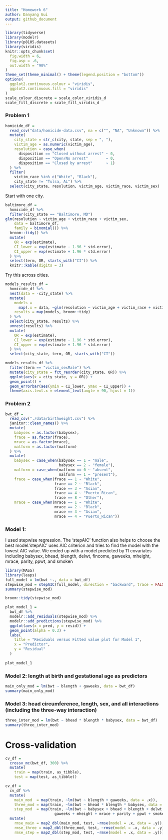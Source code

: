 ```yaml
---
title: "Homework 6"
author: Danyang Gui
output: github_document
---
```


```r
library(tidyverse)
library(modelr)
library(p8105.datasets)
library(viridis)
knitr::opts_chunk$set(
  fig.width = 6,
  fig.asp = .6,
  out.width = "90%"
)
theme_set(theme_minimal() + theme(legend.position = "bottom"))
options(
  ggplot2.continuous.colour = "viridis",
  ggplot2.continuous.fill = "viridis"
)
scale_colour_discrete = scale_color_viridis_d
scale_fill_discrete = scale_fill_viridis_d
```


### Problem 1


```r
homicide_df = 
  read_csv("data/homicide-data.csv", na = c("", "NA", "Unknown")) %>% 
  mutate(
    city_state = str_c(city, state, sep = ", "),
    victim_age = as.numeric(victim_age),
    resolution = case_when(
      disposition == "Closed without arrest" ~ 0,
      disposition == "Open/No arrest"        ~ 0,
      disposition == "Closed by arrest"      ~ 1)
  ) %>% 
  filter(
    victim_race %in% c("White", "Black"),
    city_state != "Tulsa, AL") %>% 
  select(city_state, resolution, victim_age, victim_race, victim_sex)
```


Start with one city.

```r
baltimore_df =
  homicide_df %>% 
  filter(city_state == "Baltimore, MD")
glm(resolution ~ victim_age + victim_race + victim_sex, 
    data = baltimore_df,
    family = binomial()) %>% 
  broom::tidy() %>% 
  mutate(
    OR = exp(estimate),
    CI_lower = exp(estimate - 1.96 * std.error),
    CI_upper = exp(estimate + 1.96 * std.error)
  ) %>% 
  select(term, OR, starts_with("CI")) %>% 
  knitr::kable(digits = 3)
```


Try this across cities.

```r
models_results_df = 
  homicide_df %>% 
  nest(data = -city_state) %>% 
  mutate(
    models = 
      map(.x = data, ~glm(resolution ~ victim_age + victim_race + victim_sex, data = .x, family = binomial())),
    results = map(models, broom::tidy)
  ) %>% 
  select(city_state, results) %>% 
  unnest(results) %>% 
  mutate(
    OR = exp(estimate),
    CI_lower = exp(estimate - 1.96 * std.error),
    CI_upper = exp(estimate + 1.96 * std.error)
  ) %>% 
  select(city_state, term, OR, starts_with("CI")) 
```

```r
models_results_df %>% 
  filter(term == "victim_sexMale") %>% 
  mutate(city_state = fct_reorder(city_state, OR)) %>% 
  ggplot(aes(x = city_state, y = OR)) + 
  geom_point() + 
  geom_errorbar(aes(ymin = CI_lower, ymax = CI_upper)) + 
  theme(axis.text.x = element_text(angle = 90, hjust = 1))
```


### Problem 2


```r
bwt_df =
  read_csv("./data/birthweight.csv") %>%
  janitor::clean_names() %>% 
  mutate(
    babysex = as.factor(babysex),
    frace = as.factor(frace),
    mrace = as.factor(mrace),
    malform = as.factor(malform)
  ) %>% 
  mutate(
    babysex = case_when(babysex == 1 ~ "male",
                        babysex == 2 ~ "female"),
    malform = case_when(malform == 0 ~ "absent",
                        malform == 1 ~ "present"),
    frace = case_when(frace == 1 ~ "White", 
                      frace == 2 ~ "Black", 
                      frace == 3 ~ "Asian", 
                      frace == 4 ~ "Puerto_Rican", 
                      frace == 8 ~ "Other"),
    mrace = case_when(mrace == 1 ~ "White", 
                      mrace == 2 ~ "Black", 
                      mrace == 3 ~ "Asian", 
                      mrace == 4 ~ "Puerto_Rican"))
```


### Model 1: 
I used stepwise regression. The 'stepAIC' function also helps to choose the best model.'stepAIC' uses AIC criterion and tries to find the model with the lowest AIC value. We ended up with a model predicted by 11 covariates including babysex, bhead, blength, delwt, fincome, gaweeks, mheight,  mrace, parity, ppwt, and smoken
```r
library(MASS)
library(leaps)
full_model = lm(bwt ~., data = bwt_df)
stepwise_mod = stepAIC(full_model, direction = "backward", trace = FALSE)
summary(stepwise_mod)
```


```r
broom::tidy(stepwise_mod)

plot_model_1 = 
  bwt_df %>% 
  modelr::add_residuals(stepwise_mod) %>% 
  modelr::add_predictions(stepwise_mod) %>% 
  ggplot(aes(x = pred, y = resid)) +
  geom_point(alpha = 0.3) +
  labs(
    title = "Residuals versus Fitted value plot for Model 1",
    x = "Predictor",
    y = "Residual"
  )
  
plot_model_1 
```



### Model 2: length at birth and gestational age as predictors

```r
main_only_mod = lm(bwt ~ blength + gaweeks, data = bwt_df)
summary(main_only_mod)
```

### Model 3: head circumference, length, sex, and all interactions (including the three-way interaction) 
```r
three_inter_mod = lm(bwt ~ bhead * blength * babysex, data = bwt_df)
summary(three_inter_mod)
```

# Cross-validation

```r
cv_df =
  crossv_mc(bwt_df, 300) %>% 
  mutate(
    train = map(train, as_tibble),
    test = map(test, as_tibble))
```

```r
cv_df = 
  cv_df %>% 
  mutate(
    main_mod  = map(train, ~lm(bwt ~ blength + gaweeks, data = .x)),
    three_mod = map(train, ~lm(bwt ~ bhead * blength * babysex, data = .x)),
    step_mod  = map(train, ~lm(bwt ~ babysex + bhead + blength + delwt + fincome + 
                      gaweeks + mheight + mrace + parity + ppwt + smoken, data = .x))) %>% 
  mutate(
    rmse_main = map2_dbl(main_mod, test, ~rmse(model = .x, data = .y)),
    rmse_three = map2_dbl(three_mod, test, ~rmse(model = .x, data = .y)),
    rmse_step = map2_dbl(step_mod, test, ~rmse(model = .x, data = .y)))
```

